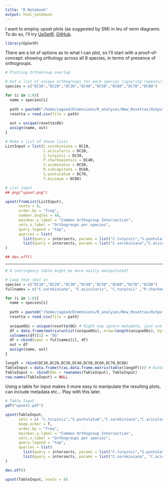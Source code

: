 ```yaml
---
title: "R Notebook"
output: html_notebook
---
```


I want to employ upset plots (as suggested by SM) in leu of venn diagrams. To do so, I'll try [UpSetR](https://caleydo.org/tools/upset/); [GitHub](https://github.com/hms-dbmi/UpSetR).

```r
library(UpSetR)
```

There are a lot of options as to what I can plot, so I'll start with a proof-of-concept: showing orthology across all 8 species, in terms of presence of orthogroups. 

```r
# Plotting OrthoGroup overlap

# Get a list of unique orthogroups for each species (ignoring repeats/isotypes)
species = c("DC10","DC20","DC30","DC40","DC50","DC60","DC70","DC80")

for (i in 1:8){
  name = species[i]
  
  path = paste0("/home/cagood/Dimensions/R_analyses/New_Rosettas/Outputs_mono/",species[i],"_Rosetta.csv")
  rosetta = read.csv(file = path)
  
  out = unique(rosetta$OG)
  assign(name, out)
}

# Make a list of those lists
ListInput = list(C.sorokiniana = DC10, 
                 C.acicularis = DC20,
                 C.turpinii = DC30,
                 P.charkowiensis = DC40,
                 S.acuminatus = DC50,
                 R.subcapitata = DC60,
                 S.puntulatum = DC70,
                 T.minimum = DC80)
```

```r
# List input
## png("upset.png")

upset(fromList(ListInput), 
      nsets = 8, 
      order.by = "freq", 
      number.angles = 40,
      mainbar.y.label = "Common Orthogroup Intersection",
      sets.x.label = "Orthogroups per species",
      query.legend = "top",
      queries = list(
        list(query = intersects, params = list("C.turpinii","S.puntulatum"), color = "orange", active = T, query.name = "Charophyceae"),
        list(query = intersects, params = list("C.sorokiniana","C.acicularis","P.charkowiensis","S.acuminatus","R.subcapitata","T.minimum"), color = "blue", active = T, query.name = "Chlorophyceae"))
)

## dev.off()

```


***


```r

# A contingency table might be more easily manipulated?

# Loop that shit in
species = c("DC10","DC20","DC30","DC40","DC50","DC60","DC70","DC80")
fullnames = c("C.sorokiniana", "C.acicularis", "C.turpinii" ,"P.charkowiensis" ,"S.acuminatus" ,"R.subcapitata" ,"S.puntulatum" ,"T.minimum" )

for (i in 1:8){
  name = species[i]
  
  path = paste0("/home/cagood/Dimensions/R_analyses/New_Rosettas/Outputs_mono/",species[i],"_Rosetta.csv")
  rosetta = read.csv(file = path)
  
  uniqueOGs = unique(rosetta$OG) # Right now ignore metadata, just use Unique OGs
  df = data.frame(matrix(unlist(uniqueOGs), nrow=length(uniqueOGs), byrow=T))
  colnames(df)[1] = "OG"
  df = cbind(spec = fullnames[i], df)
  out = df
  assign(name, out)
}

longdf = rbind(DC10,DC20,DC30,DC40,DC50,DC60,DC70,DC80)
TableInput = data.frame(t(as.data.frame.matrix(table(longdf)))) # Kinda wacky, but it does the thing. 
TableInput <- cbind(OGs = rownames(TableInput), TableInput)
row.names(TableInput) = NULL
```


Using a table for input makes it more easy to manipulate the resulting plots, can include metadata etc... Play with this later. 

```r
# Table Input
pdf("upset2.pdf")

upset(TableInput, 
      sets = c( "C.turpinii","S.puntulatum","C.sorokiniana","C.acicularis","P.charkowiensis","R.subcapitata" ,"S.acuminatus" ,"T.minimum"), #in phylo order
      keep.order = T,
      order.by = "freq",
      mainbar.y.label = "Common Orthogroup Intersection",
      sets.x.label = "Orthogroups per species",
      query.legend = "top",
      queries = list(
        list(query = intersects, params = list("C.turpinii","S.puntulatum"), color = "orange", active = T, query.name = "Charophyceae"),
        list(query = intersects, params = list("C.sorokiniana", "C.acicularis", "P.charkowiensis" ,"S.acuminatus" ,"R.subcapitata" ,"T.minimum" ), color = "blue", active = T, query.name = "Chlorophyceae"))
)

dev.off()

upset(TableInput, nsets = 8) 
```



